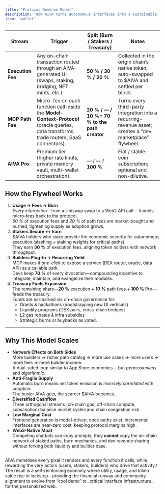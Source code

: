 ```yaml
---
title: "Protocol Revenue Model"
description: "How AIVA turns autonomous interfaces into a sustainable, value-accruing economy."
icon: "wallet"
---
```


| Stream            | Trigger                                                                                                                                  | Split (Burn / Stakers / Treasury)              | Notes                                                                                                     |
| ----------------- | ---------------------------------------------------------------------------------------------------------------------------------------- | ---------------------------------------------- | --------------------------------------------------------------------------------------------------------- |
| **Execution Fee** | Any on-chain transaction routed through an AIVA-generated UI (swaps, staking, bridging, NFT mints, etc.)                                 | **50 % / 30 % / 20 %**                         | Collected in the origin chain’s native token, auto-swapped to \$AIVA and settled per block.               |
| **MCP Path Fee**  | Micro-fee on each function call inside the **Model-Context-Protocol** (oracle queries, data transforms, trade routers, SaaS connectors). | **20 % / — / 10 %\+ 70 % to the path creator** | Turns every third-party integration into a recurring-revenue asset; creates a “dev marketplace” flywheel. |
| **AIVA Pro**      | Premium tier (higher rate limits, private memory vault, multi-wallet orchestration).                                                     | — / — / **100 %**                              | Fiat / stable-coin subscription; optional and non-dilutive.                                               |

## How the Flywheel Works

1. **Usage → Fees → Burn**\
   _Every interaction_—from a Uniswap swap to a Web2 API call— funnels micro-fees back to the protocol.\
   _50 %_ of execution fees and _20 %_ of path fees are market-bought and burned, tightening supply as adoption grows.
2. **Stakers Secure ↔ Earn**\
   \$AIVA holders who stake provide the economic security for autonomous execution (slashing \+ staking weights for critical paths).\
   They earn **30 %** of execution fees, aligning token holders with network throughput.
3. **Builders Plug-In → Recurring Yield**\
   MCP makes it _one-click_ to expose a service (DEX router, oracle, data API) as a callable path.\
   Devs keep **70 %** of every invocation—compounding incentive to integrate, maintain, and evangelize their modules.
4. **Treasury Fuels Expansion**\
   The remaining share—**20 %** execution \+ **10 %** path fees \+ **100 %** Pro—feeds the treasury.\
   Funds are earmarked via on-chain governance for:
   - Grants & hackathons (bootstrapping new UI verticals)
   - Liquidity programs (DEX pairs, cross-chain bridges)
   - L2 gas rebates & infra subsidies
   - Strategic burns or buybacks as voted.

---

## Why This Model Scales

- **Network Effects on Both Sides**\
  More builders ⇒ richer path catalog ⇒ more use cases ⇒ more users ⇒ more fees ⇒ more builder income.\
  A dual-sided loop similar to App Store economics— but _permissionless_ and _algorithmic_.
- **Anti-Fragile Supply**\
  Automatic burn means net token emission is _inversely correlated_ with adoption.\
  The busier AIVA gets, the scarcer \$AIVA becomes.
- **Diversified Cashflow**\
  Three orthogonal streams (on-chain gas, off-chain compute, subscription) balance market cycles and chain congestion risk.
- **Low Marginal Cost**\
  Frontend generation is model-driven; once paths exist, incremental interfaces are near-zero cost, keeping protocol margins high.
- **Web3-Native Moat**\
  Competing chatbots can copy prompts; they **cannot** copy the on-chain network of staked paths, burn mechanics, and dev revenue sharing without forking both liquidity and builder base.

---

<Note>
  AIVA monetises every pixel it renders and every function it calls, while rewarding the very actors (users, stakers, builders) who drive that activity.\
  The result is a self-reinforcing economy where utility, usage, and token value rise in lockstep—providing the financial runway and community alignment to evolve from “cool demo” to _critical interface infrastructure_ for the personalized web.
</Note>